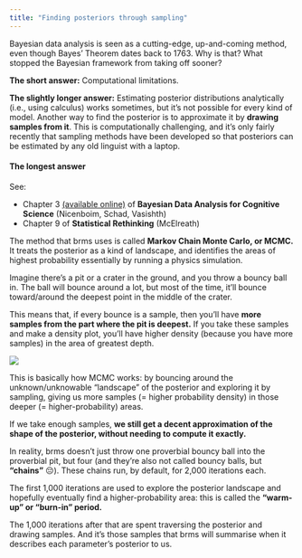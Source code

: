 ```yaml
---
title: "Finding posteriors through sampling"
---
```


Bayesian data analysis is seen as a cutting-edge, up-and-coming method, even though Bayes' Theorem dates back to 1763.
Why is that?
What stopped the Bayesian framework from taking off sooner?

**The short answer:** Computational limitations.

**The slightly longer answer:** Estimating posterior distributions analytically (i.e., using calculus) works sometimes, but it's not possible for every kind of model.
Another way to find the posterior is to approximate it by **drawing samples from it**.
This is computationally challenging, and it's only fairly recently that sampling methods have been developed so that posteriors can be estimated by any old linguist with a laptop.

::: {.callout-tip collapse="true"}
#### The longest answer

See:

- Chapter 3 [(available online)](https://vasishth.github.io/bayescogsci/book/ch-compbda.html) of **Bayesian Data Analysis for Cognitive Science** (Nicenboim, Schad, Vasishth)
- Chapter 9 of **Statistical Rethinking** (McElreath)

:::


The method that brms uses is called **Markov Chain Monte Carlo, or MCMC.**
It treats the posterior as a kind of landscape, and identifies the areas of highest probability essentially by running a physics simulation.

Imagine there's a pit or a crater in the ground, and you throw a bouncy ball in.
The ball will bounce around a lot, but most of the time, it'll bounce toward/around the deepest point in the middle of the crater.

This means that, if every bounce is a sample, then you'll have **more samples from the part where the pit is deepest.**
If you take these samples and make a density plot, you'll have higher density (because you have more samples) in the area of greatest depth.

![](../imgs/mcmc.gif)

This is basically how MCMC works: by bouncing around the unknown/unknowable "landscape" of the posterior and exploring it by sampling, giving us more samples (= higher probability density) in those deeper (= higher-probability) areas.

If we take enough samples, **we still get a decent approximation of the shape of the posterior, without needing to compute it exactly.**

In reality, brms doesn't just throw one proverbial bouncy ball into the proverbial pit, but four (and they're also not called bouncy balls, but **"chains"**️ 😔).
These chains run, by default, for 2,000 iterations each.

The first 1,000 iterations are used to explore the posterior landscape and hopefully eventually find a higher-probability area: this is called the **"warm-up" or "burn-in" period.**

The 1,000 iterations after that are spent traversing the posterior and drawing samples.
And it's those samples that brms will summarise when it describes each parameter's posterior to us.

